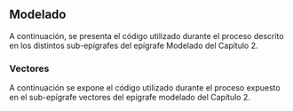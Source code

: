 ## Modelado

A continuación, se presenta el código utilizado durante el proceso descrito en los distintos sub-epígrafes del epígrafe Modelado del Capítulo 2.

### Vectores {#sec-A-vec}

A continuación se expone el código utilizado durante el proceso expuesto en el sub-epígrafe vectores del epígrafe modelado del Capítulo 2.



